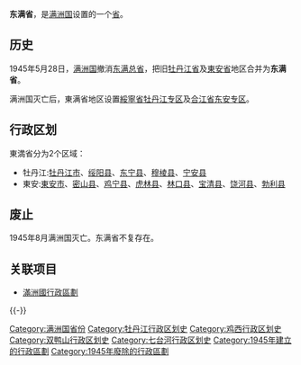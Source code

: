 {{Infobox Former Subdivision
|native_name = 
|conventional_long_name = 东满省
|common_name = 东满省
|abbrev = 
|p1 = 东满总省
|flag_p1 = Flag of Manchukuo.svg
|s1 = 绥宁省
|flag_s1 = Flag of the Chinese Communist Party (Pre-1996).svg
|s2 = 合江省
|flag_s2 = Flag of the Republic of China.svg
|capital = [[牡丹江市|牡丹江市]]
|subdivision = [[满洲国行政区划|省]]
|nation = {{MCK}}
|year_start = 1945年
|event_start = 
|date_start = 
|year_end = 1945年
|event_end = 
|date_end = 
|image_map = 
|image_map_caption = 
|stat_year1  = 
|stat_area1 = 
|stat_pop1 = 
|today = {{CHN}}[[黑龙江省|黑龙江省]]
}}
'''东满省'''，是[[满洲国|满洲国]]设置的一个[[省_(行政區劃)|省]]。

==历史==
1945年5月28日，[[满洲国|满洲国]]撤消[[东满总省|东满总省]]，把旧[[牡丹江省|牡丹江省]]及[[東安省|東安省]]地区合并为'''东满省'''。

满洲国灭亡后，東满省地区设置[[綏寧省|綏寧省]][[牡丹江专区|牡丹江专区]]及[[合江省|合江省]][[东安专区|东安专区]]。

==行政区划==
東満省分为2个区域：
*牡丹江:[[牡丹江市|牡丹江市]]、[[绥阳县_(黑龙江省)|绥阳县]]、[[东宁县|东宁县]]、[[穆棱县|穆棱县]]、[[宁安县|宁安县]]
*東安:[[東安市|東安市]]、[[密山县|密山县]]、[[鸡宁县|鸡宁县]]、[[虎林县|虎林县]]、[[林口县|林口县]]、[[宝清县|宝清县]]、[[饶河县|饶河县]]、[[勃利县|勃利县]]

==废止==
1945年8月满洲国灭亡。东满省不复存在。

==关联项目==
*[[滿洲國行政區劃|滿洲國行政區劃]] 

{{-}}
{{滿洲國行政區劃}}
[[Category:满洲国省份|Category:满洲国省份]]

[[Category:牡丹江行政区划史|Category:牡丹江行政区划史]]
[[Category:鸡西行政区划史|Category:鸡西行政区划史]]
[[Category:双鸭山行政区划史|Category:双鸭山行政区划史]]
[[Category:七台河行政区划史|Category:七台河行政区划史]]
[[Category:1945年建立的行政區劃|Category:1945年建立的行政區劃]]
[[Category:1945年廢除的行政區劃|Category:1945年廢除的行政區劃]]